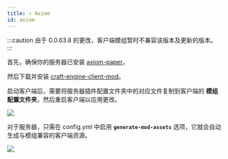 ```yaml
---
title: ⚛️ Axiom
id: axiom
---
```


:::caution
由于 0.0.63.8 的更改，客户端模组暂时不兼容该版本及更新的版本。
:::

首先，确保你的服务器已安装 [axiom-paper](https://modrinth.com/plugin/axiom-paper-plugin)。

然后下载并安装 [craft-engine-client-mod](https://github.com/Xiao-MoMi/craft-engine-client-mod/releases)。

启动客户端后，需要将服务器插件配置文件夹中的对应文件复制到客户端的 **模组配置文件夹**，然后重启客户端以应用更改。

![](/img/axiom_1.png)

对于服务器，只需在 config.yml 中启用 **`generate-mod-assets`** 选项，它就会自动生成与模组兼容的客户端资源。

![](/img/axiom_2.webp)
